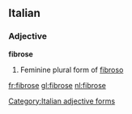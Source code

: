 ==Italian==

===Adjective===
'''fibrose''' {{f}}

# Feminine plural form of [[fibroso]]
[[Category:Italian adjective forms]]

[[fr:fibrose]]
[[gl:fibrose]]
[[nl:fibrose]]